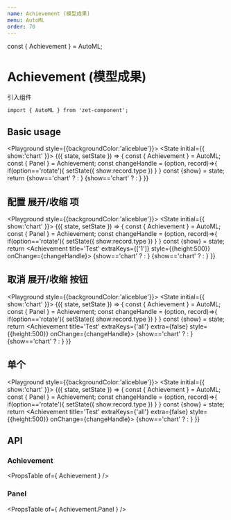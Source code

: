 ```yaml
---
name: Achievement (模型成果)
menu: AutoML
order: 70
---
```


const { Achievement } = AutoML;

# Achievement (模型成果)

引入组件
```
import { AutoML } from 'zet-component';
```


## Basic usage

<Playground style={{backgroundColor:'aliceblue'}}>
  <State initial={{ show:'chart' }}>
    {({ state, setState }) => {
      const { Achievement } = AutoML;
      const { Panel } = Achievement;
      const changeHandle = (option, record)=>{
         if(option=='rotate'){
            setState({
              show:record.type
            })
         }
      }
      const {show} = state;
      return <Achievement title='Test'  style={{height:500}} onChange={changeHandle}>
        <Panel option='1' height={300}>{show=='chart' ? <Example1 /> : <Example2/>}</Panel>
        <Panel option='2' flex >{show=='chart' ? <Example1 style={{height:600}}/> : <Example2 style={{height:600}}/>}</Panel>
      </Achievement>
    }}
  </State>
</Playground>

## 配置 展开/收缩 项

<Playground style={{backgroundColor:'aliceblue'}}>
  <State initial={{ show:'chart' }}>
    {({ state, setState }) => {
      const { Achievement } = AutoML;
      const { Panel } = Achievement;
      const changeHandle = (option, record)=>{
         if(option=='rotate'){
            setState({
              show:record.type
            })
         }
      }
      const {show} = state;
      return <Achievement title='Test' extraKeys={['1']} style={{height:500}} onChange={changeHandle}>
        <Panel option='1' height={300}>{show=='chart' ? <Example1 /> : <Example2/>}</Panel>
        <Panel option='2' flex >{show=='chart' ? <Example1 style={{height:600}}/> : <Example2 style={{height:600}}/>}</Panel>
      </Achievement>
    }}
  </State>
</Playground>

## 取消 展开/收缩 按钮

<Playground style={{backgroundColor:'aliceblue'}}>
  <State initial={{ show:'chart' }}>
    {({ state, setState }) => {
      const { Achievement } = AutoML;
      const { Panel } = Achievement;
      const changeHandle = (option, record)=>{
         if(option=='rotate'){
            setState({
              show:record.type
            })
         }
      }
      const {show} = state;
      return <Achievement title='Test' extraKeys={'all'} extra={false} style={{height:500}} onChange={changeHandle}>
        <Panel option='1' height={300}>{show=='chart' ? <Example1 /> : <Example2/>}</Panel>
        <Panel option='2' flex >{show=='chart' ? <Example1 style={{height:600}}/> : <Example2 style={{height:600}}/>}</Panel>
      </Achievement>
    }}
  </State>
</Playground>

## 单个

<Playground style={{backgroundColor:'aliceblue'}}>
  <State initial={{ show:'chart' }}>
    {({ state, setState }) => {
      const { Achievement } = AutoML;
      const { Panel } = Achievement;
      const changeHandle = (option, record)=>{
         if(option=='rotate'){
            setState({
              show:record.type
            })
         }
      }
      const {show} = state;
      return <Achievement title='Test' extraKeys={'all'} extra={false} style={{height:500}} onChange={changeHandle}>
        <Panel option='1' flex >{show=='chart' ? <Example1 style={{height:600}}/> : <Example2 style={{height:600}}/>}</Panel>
      </Achievement>
    }}
  </State>
</Playground>


## API

### Achievement
<PropsTable of={ Achievement } />

### Panel
<PropsTable of={ Achievement.Panel } />
